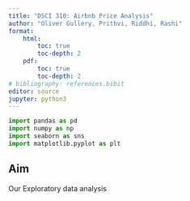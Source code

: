 ```yaml
---
title: "DSCI 310: Airbnb Price Analysis"
author: "Oliver Gullery, Prithvi, Riddhi, Rashi"
format: 
    html: 
        toc: true
        toc-depth: 2
    pdf:
        toc: true
        toc-depth: 2
# bibliography: references.bibit
editor: source
jupyter: python3
---
```



```python
import pandas as pd
import numpy as np
import seaborn as sns
import matplotlib.pyplot as plt
```

## Aim
Our Exploratory data analysis 
